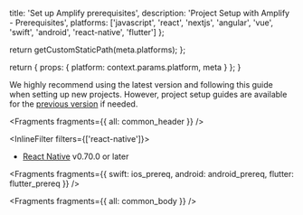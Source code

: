 
  title: 'Set up Amplify prerequisites',
  description: 'Project Setup with Amplify - Prerequisites',
  platforms: ['javascript', 'react', 'nextjs', 'angular', 'vue', 'swift', 'android', 'react-native', 'flutter']
};

  return getCustomStaticPath(meta.platforms);
};

  return {
    props: {
      platform: context.params.platform,
      meta
    }
  };
}

<Callout info>

We highly recommend using the latest version and following this guide when setting up new projects. However, project setup guides are available for the [previous version](/[platform]/prev/start/project-setup/prerequisites/) if needed. 

</Callout>


<Fragments fragments={{ all: common_header }} />


<InlineFilter filters={['react-native']}>

- [React Native](https://reactnative.dev/docs/next/environment-setup) v0.70.0 or later

</InlineFilter>

<Fragments
  fragments={{
    swift: ios_prereq,
    android: android_prereq,
    flutter: flutter_prereq
  }}
/>


<Fragments fragments={{ all: common_body }} />
